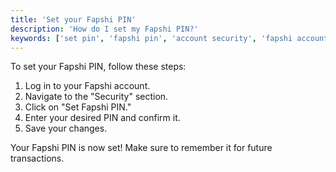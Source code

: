 ```yaml
---
title: 'Set your Fapshi PIN'
description: 'How do I set my Fapshi PIN?'
keywords: ['set pin', 'fapshi pin', 'account security', 'fapshi account', 'pin verification']
---
```


To set your Fapshi PIN, follow these steps:

1. Log in to your Fapshi account.
2. Navigate to the "Security" section.
3. Click on "Set Fapshi PIN."
4. Enter your desired PIN and confirm it.
5. Save your changes.

Your Fapshi PIN is now set! Make sure to remember it for future transactions.
